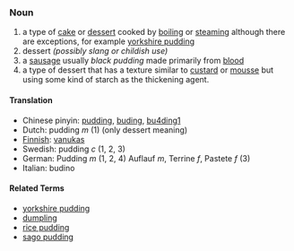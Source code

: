 ===Noun===

# a type of [[cake]] or [[dessert]] cooked by [[boiling]] or [[steaming]] although there are exceptions, for example [[yorkshire pudding]]
# dessert ''(possibly slang or childish use) ''
# a [[sausage]] usually ''black pudding'' made primarily from [[blood]]
# a type of dessert that has a texture similar to [[custard]] or [[mousse]] but using some kind of starch as the thickening agent.

==== Translation ====
*Chinese pinyin: [[pudding]], [[buding]], [[bu4ding1]]
*Dutch: pudding ''m'' (1) (only dessert meaning)
*[[Finnish]]: [[vanukas]]
*Swedish: pudding ''c'' (1, 2, 3)
*German: Pudding ''m'' (1, 2, 4) Auflauf ''m'', Terrine ''f'', Pastete ''f'' (3)
*Italian: budino

==== Related Terms ====

*[[yorkshire pudding]]
*[[dumpling]]
*[[rice pudding]]
*[[sago pudding]]